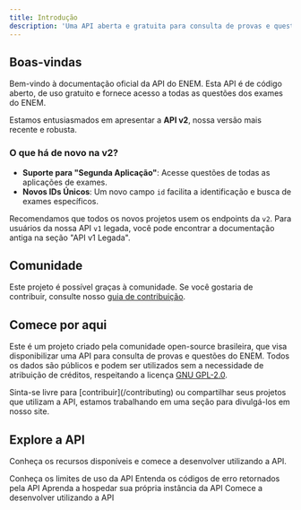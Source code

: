 ```yaml
---
title: Introdução
description: 'Uma API aberta e gratuita para consulta de provas e questões do ENEM (Exame Nacional do Ensino Médio).'
---
```


## Boas-vindas

Bem-vindo à documentação oficial da API do ENEM. Esta API é de código aberto, de uso gratuito e fornece acesso a todas as questões dos exames do ENEM.

Estamos entusiasmados em apresentar a **API v2**, nossa versão mais recente e robusta.

### O que há de novo na v2?

-   **Suporte para "Segunda Aplicação"**: Acesse questões de todas as aplicações de exames.
-   **Novos IDs Únicos**: Um novo campo `id` facilita a identificação e busca de exames específicos.

Recomendamos que todos os novos projetos usem os endpoints da `v2`. Para usuários da nossa API `v1` legada, você pode encontrar a documentação antiga na seção "API v1 Legada".

## Comunidade

Este projeto é possível graças à comunidade. Se você gostaria de contribuir, consulte nosso [guia de contribuição](/contributing).

## Comece por aqui

Este é um projeto criado pela comunidade open-source brasileira, que visa disponibilizar uma API para consulta de provas e questões do ENEM. Todos os dados são públicos e podem ser utilizados sem a necessidade de atribuição de créditos, respeitando a licença [GNU GPL-2.0](https://github.com/yunger7/enem-api/blob/main/LICENSE.md).

<Note>
    Sinta-se livre para [contribuir](/contributing) ou compartilhar seus projetos que utilizam a API, estamos trabalhando em uma seção para divulgá-los em nosso site.
</Note>

## Explore a API

Conheça os recursos disponíveis e comece a desenvolver utilizando a API.

<CardGroup cols={2}>
  <Card
    title="Limites"
    icon="clock"
    href="/rate-limits"
  >
    Conheça os limites de uso da API
  </Card>
  <Card
    title="Erros"
    icon="bug"
    href="/errors"
  >
    Entenda os códigos de erro retornados pela API
  </Card>
  <Card
    title="Self-hosting"
    icon="server"
    href="/self-hosting"
  >
    Aprenda a hospedar sua própria instância da API
  </Card>
  <Card
    title="Explore e API"
    icon="laptop"
    href="/api-reference"
  >
    Comece a desenvolver utilizando a API
  </Card>
</CardGroup>

